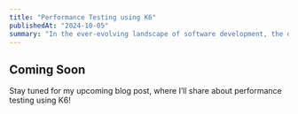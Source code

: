 ```yaml
---
title: "Performance Testing using K6"
publishedAt: "2024-10-05"
summary: "In the ever-evolving landscape of software development, the debate between dynamic and static typing continues to be a hot topic."
---
```


## Coming Soon

Stay tuned for my upcoming blog post, where I’ll share about performance testing using K6!
